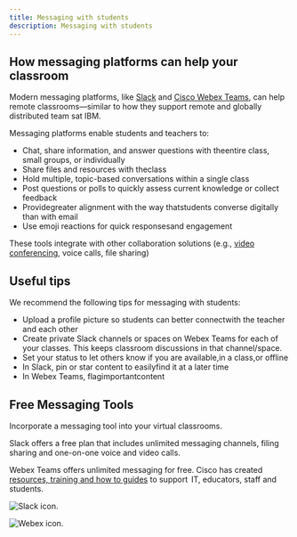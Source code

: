 ```yaml
---
title: Messaging with students
description: Messaging with students
---
```


<!--
> Doing real-time polls in class adds an element of gamification. I even detect a whiff of excitement in the air as they vote.
>
> <cite>
>   <br />– Phil Simon, Teacher & Author of Slack for Dummies
> </cite>
-->

## How messaging platforms can help your classroom

Modern messaging platforms, like [Slack](https://slack.com/pricing/free) and [Cisco Webex Teams](https://www.webex.com/pricing/index.html), can help remote classrooms—similar to how they support remote and globally distributed team sat IBM. 

Messaging platforms enable students and teachers to:

- Chat, share information, and answer questions with theentire class, small groups, or individually
- Share files and resources with theclass
- Hold multiple, topic-based conversations within a single class
- Post questions or polls to quickly assess current knowledge or collect feedback
- Providegreater alignment with the way thatstudents converse digitally than with email
- Use emoji reactions for quick responsesand engagement


These tools integrate with other collaboration solutions (e.g., [video conferencing](https://w3.ibm.com/w3publisher/pmc-distance-learning-enablemet/tools-and-resources/classroom-and-parent-conferences), voice calls, file sharing)

## Useful tips

We recommend the following tips for messaging with students:

- Upload a profile picture so students can better connectwith the teacher and each other
- Create private Slack channels or spaces on Webex Teams for each of your classes. This keeps classroom discussions in that channel/space.
- Set your status to let others know if you are available,in a class,or offline
- In Slack, pin or star content to easilyfind it at a later time
- In Webex Teams, flagimportantcontent

## Free Messaging Tools

Incorporate a messaging tool into your virtual classrooms.

Slack offers a free plan that includes unlimited messaging channels, filing sharing and one-on-one voice and video calls.

Webex Teams offers unlimited messaging for free. Cisco has created [resources, training and how to guides](https://www.webex.com/content/dam/webex/eopi/assets/education/EducationK12TeacherWebexTeamsQSG.pdf#) to support  IT, educators, staff and students.

<Row className="resource-card-group">
<Column colMd={4} colLg={4} noGutterSm>
    <ResourceCard
      subTitle="Slack"
      actionIcon="launch"
      aspectRatio="2:1"
      href="https://slack.com/pricing/free"
      >

![Slack icon.](../images/icons/slack-icon.svg)

  </ResourceCard>
</Column>
<Column colMd={4} colLg={4} noGutterSm>
    <ResourceCard
      subTitle="Cisco Webex Teams"
      actionIcon="launch"
      aspectRatio="2:1"
      href="https://www.webex.com/pricing/index.html"
      >

![Webex icon.](../images/icons/webex-icon.png)

  </ResourceCard>
</Column>
</Row>